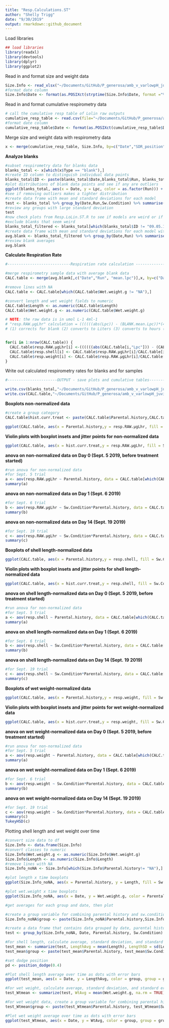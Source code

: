 ```yaml
---
title: "Resp.Calculations.ST"
author: "Shelly Trigg"
date: "9/30/2019"
output: rmarkdown::github_document
---
```


Load libraries
```r
## load libraries
library(readxl)
library(devtools)
library(dplyr)
library(ggplot2)
```

Read in and format size and weight data
```r
Size.Info <- read_xlsx("~/Documents/GitHub/P_generosa/amb_v_varlowpH_juvis/data/Shell_length_data.xlsx") #read Size.info data
#format date column
Size.Info$Date <- format(as.POSIXct(strptime(Size.Info$Date, format ="%Y%m%d")),format="%m.%d.%y")
```

Read in and format cumulative respirometry data
```r
# call the cumulative resp table of Lolin raw outputs
cumulative_resp_table <- read.csv(file="~/Documents/GitHub/P_generosa/amb_v_varlowpH_juvis/data/SDR/Cumulative_resp_alpha0.4.csv", header=T, stringsAsFactors = FALSE) #read Size.info data
#format date column
cumulative_resp_table$Date <- format(as.POSIXct(cumulative_resp_table$Date,format="%m.%d.%y"),format="%m.%d.%y")
```

Merge size and weight data with respirometry data
```r
x <- merge(cumulative_resp_table, Size.Info, by=c("Date","SDR_position", "Run"))
```

**Analyze blanks** 

```r
#subset respirometry data for blanks data
blanks_total <- x[which(x$Type == "blank"),]
#create ID column to distinguish individual data points
blanks_total$ID <- paste(blanks_total$Date,blanks_total$Run, blanks_total$SDR_position, sep = ".")
#plot distributions of blank data points and see if any are outliers
ggplot(blanks_total, aes(x = Date, y = Lpc, color = as.factor(Run))) + geom_point() + theme_bw() + ggtitle("Raw resp. rate in blanks") + ylab("Raw respiration rate (Lpc slope)")
#see if removing outliers makes a tighter distribution
#create data frame with mean and standard deviations for each model
test <- blanks_total %>% group_by(Date,Run,Sw.Condition) %>% summarise(n = n(), mean.lpc = mean(Lpc), mean.leq = mean(Leq), mean.lz = mean(Lz), sd.lpc = sd(Lpc), sd.leq = sd(Leq), sd.lz = sd(Lz))
#review any groups with large standard deviation
test
#now check plots from Resp.LoLin.ST.R to see if models are weird or if trend is abnormal
#exclude blanks that seem weird
blanks_total_filtered <- blanks_total[which(blanks_total$ID != "09.05.19.1.C5" & blanks_total$ID != "09.05.19.1.B5" & blanks_total$ID != "09.05.19.2.B5" & blanks_total$ID != "09.06.19.1.A6" & blanks_total$ID != "09.19.19.1.A1"),]
#create data frame with mean and standard deviations for each model without weird data points
avg.blank <- blanks_total_filtered %>% group_by(Date,Run) %>% summarise(n = n(), mean.lpc = mean(Lpc), mean.leq = mean(Leq), mean.lz = mean(Lz), sd.lpc = sd(Lpc), sd.leq = sd(Leq), sd.lz = sd(Lz))
#review blank averages
avg.blank
```

**Calculate Respiration Rate**
```r
#----------------------------Respiration rate calculation -------------------------------------------

#merge respirometry sample data with average blank data
CALC.table <- merge(avg.blank[,c("Date","Run", "mean.lpc")],x, by=c("Date","Run")) 

#remove lines with NA
CALC.table <- CALC.table[which(CALC.table$Wet.weight.g != "NA"),]

#convert length and wet weight fields to numeric
CALC.table$Length <- as.numeric(CALC.table$Length)
CALC.table$Wet.weight.g <- as.numeric(CALC.table$Wet.weight.g)

# NOTE: the raw data is in umol L-1 4ml-1
# "resp.RAW.µgLhr" calculation = ((((((abs(Lpc)) - (BLANK.mean.Lpc))*(4/1000))*(60))*31.998))
# (1) corrects for blank (2) converts to Liters (3) converts to hours (4) converts moles to grams; final unit = µg O2 L-1 h-1


for(i in 1:nrow(CALC.table)) {
  CALC.table$resp.RAW.µgLhr[i] <-((((((abs(CALC.table[i,"Lpc"])) - (CALC.table[i,"mean.lpc"]))*(4/1000))*(60))*31.998))
  CALC.table$resp.shell[i] <- CALC.table$resp.RAW.µgLhr[i]/CALC.table[i,"Length"] #per cm shell length
  CALC.table$resp.weight[i] <- CALC.table$resp.RAW.µgLhr[i]/CALC.table[i,"Wet.weight.g"] #per gram wet weight
}
```


Write out calculated respirometry rates for blanks and for samples
```r
#----------------------OUTPUT - save plots and cumulative tables-----------------------------------------

write.csv(blanks_total,"~/Documents/GitHub/P_generosa/amb_v_varlowpH_juvis/data/SDR/All.blank.resp.rates.csv", row.names=FALSE, quote = FALSE)
write.csv(CALC.table,"~/Documents/GitHub/P_generosa/amb_v_varlowpH_juvis/data/SDR/Final.resp.rates.csv", row.names=FALSE, quote = FALSE) 
```

**Boxplots non-normalized data**
```r
#create a group category
CALC.table$hist.curr.treat <- paste(CALC.table$Parental.history,CALC.table$Sw.Condition, sep = "_")

ggplot(CALC.table, aes(x = Parental.history,y = resp.RAW.µgLhr, fill = Sw.Condition)) + geom_boxplot() +facet_wrap(~Date) + theme_bw() + ggtitle("Boxplots of non-normalized respirometry data") + ylab("ug O2/L*hr")
```

**Violin plots with boxplot insets and jitter points for non-normalized data**
```r
ggplot(CALC.table, aes(x = hist.curr.treat,y = resp.RAW.µgLhr, fill = Sw.Condition)) + geom_violin(trim = FALSE) + geom_boxplot(width = 0.15) + geom_jitter(shape =16, size = 2,position= position_jitter(0.05)) +facet_wrap(~Date) + theme_bw() + ggtitle("Non-normalized respirometry data") + ylab("ug O2/L*hr") + xlab("parental_current treatment") + theme(axis.text.x = element_text(angle = 45, hjust = 1))
```

**anova on non-normalized data on Day 0 (Sept. 5 2019, before treatment started)**
```r
#run anova for non-normalized data
#for Sept. 5 trial
a <- aov(resp.RAW.µgLhr ~ Parental.history, data = CALC.table[which(CALC.table$Date == "09.05.19"),])
summary(a)
```

**anova on non-normalized data on Day 1 (Sept. 6 2019)**
```r
#for Sept. 6 trial
b <- aov(resp.RAW.µgLhr ~ Sw.Condition*Parental.history, data = CALC.table[which(CALC.table$Date == "09.06.19"),])
summary(b)
```

**anova on non-normalized data on Day 14 (Sept. 19 2019)**
```r
#for Sept. 19 trial 
c <- aov(resp.RAW.µgLhr ~ Sw.Condition*Parental.history, data = CALC.table[which(CALC.table$Date == "09.19.19"),])
summary(c)
```


**Boxplots of shell length-normalized data **
```r

ggplot(CALC.table, aes(x = Parental.history,y = resp.shell, fill = Sw.Condition)) + geom_boxplot() +facet_wrap(~Date) + theme_bw() + ggtitle("Shell length-normalized respirometry data") + ylab("ug O2/L*hr*cm.shell.length") 
```


**Violin plots with boxplot insets and jitter points for shell length-normalized data**
```r
ggplot(CALC.table, aes(x = hist.curr.treat,y = resp.shell, fill = Sw.Condition)) + geom_violin(trim = FALSE) + geom_boxplot(width = 0.15) + geom_jitter(shape =16, size = 2,position= position_jitter(0.05)) +facet_wrap(~Date) + theme_bw() + ggtitle("Respirometry data normalized by shell length") + ylab("ug O2/L*hr*cm.shell.length") + xlab("parental_current treatment") + theme(axis.text.x = element_text(angle = 45, hjust = 1))
```

**anova on shell length-normalized data on Day 0 (Sept. 5 2019, before treatment started)**
```r
#run anova for non-normalized data
#for Sept. 5 trial
a <- aov(resp.shell ~ Parental.history, data = CALC.table[which(CALC.table$Date == "09.05.19"),])
summary(a)
```

**anova on shell length-normalized data on Day 1 (Sept. 6 2019)**
```r
#for Sept. 6 trial
b <- aov(resp.shell ~ Sw.Condition*Parental.history, data = CALC.table[which(CALC.table$Date == "09.06.19"),])
summary(b)
```

**anova on shell length-normalized data on Day 14 (Sept. 19 2019)**
```r
#for Sept. 19 trial 
c <- aov(resp.shell ~ Sw.Condition*Parental.history, data = CALC.table[which(CALC.table$Date == "09.19.19"),])
summary(c)
```

**Boxplots of wet weight-normalized data **
```r
ggplot(CALC.table, aes(x = Parental.history,y = resp.weight, fill = Sw.Condition)) + geom_boxplot() +facet_wrap(~Date) + theme_bw() + ggtitle("Wet weight-normalized respirometry data") + ylab("ug O2/L*hr*gram.wet.weight") 
```

**Violin plots with boxplot insets and jitter points for wet weight-normalized data**
```r
ggplot(CALC.table, aes(x = hist.curr.treat,y = resp.weight, fill = Sw.Condition)) + geom_violin(trim = FALSE) + geom_boxplot(width = 0.15) + geom_jitter(shape =16, size = 2,position= position_jitter(0.05)) +facet_wrap(~Date) + theme_bw() + ggtitle("Respirometry data normalized by wet weight") + ylab("ug O2/L*hr*gram.wet.weight") + xlab("parental_current treatment") + theme(axis.text.x = element_text(angle = 45, hjust = 1))
```

**anova on wet weight-normalized data on Day 0 (Sept. 5 2019, before treatment started)**
```r
#run anova for non-normalized data
#for Sept. 5 trial
a <- aov(resp.weight ~ Parental.history, data = CALC.table[which(CALC.table$Date == "09.05.19"),])
summary(a)
```

**anova on wet weight-normalized data on Day 1 (Sept. 6 2019)**
```r
#for Sept. 6 trial
b <- aov(resp.weight ~ Sw.Condition*Parental.history, data = CALC.table[which(CALC.table$Date == "09.06.19"),])
summary(b)
```

**anova on wet weight-normalized data on Day 14 (Sept. 19 2019)**
```r
#for Sept. 19 trial 
c <- aov(resp.weight ~ Sw.Condition*Parental.history, data = CALC.table[which(CALC.table$Date == "09.19.19"),])
summary(c)
TukeyHSD(c)
```

Plotting shell length and wet weight over time
```r
#convert size data to df
Size.Info <- data.frame(Size.Info)
#convert classes to numeric
Size.Info$Wet.weight.g <- as.numeric(Size.Info$Wet.weight.g)
Size.Info$Length <- as.numeric(Size.Info$Length)
#remove lines with NA 
Size.Info_noNA <- Size.Info[which(Size.Info$Parental.history!= "NA"),]

#plot length x time boxplots
ggplot(Size.Info_noNA, aes(x = Parental.history, y = Length, fill = Sw.Condition)) + geom_boxplot() + facet_wrap(~Date) + theme_bw() + ggtitle("Shell length over time") + ylab("shell length (cm)")

#plot wet.weight x time boxplots
ggplot(Size.Info_noNA, aes(x = Date, y = Wet.weight.g, color = Parental.history,fill = Sw.Condition)) + geom_boxplot() + theme_bw() + ggtitle("Wet weight over time") + ylab("wet weight (g)")

#get averages for each group and date, then plot 

#create a group variable for combining parental history and sw.condition information
Size.Info_noNA$group <- paste(Size.Info_noNA$Parental.history,Size.Info_noNA$Sw.Condition, sep = "_")

#create a data frame that contains data grouped by date, parental history, and sw. condition
test <- group_by(Size.Info_noNA, Date, Parental.history, Sw.Condition)

#For shell length, calculate average, standard deviation, and standard error
test_mean <- summarize(test, LengthAvg = mean(Length), LengthSD = sd(Length), LengthSE = sd(Length)/(sqrt(n())))
test_mean$group <- paste(test_mean$Parental.history, test_mean$Sw.Condition, sep = "_")

#set dodge position
pd <- position_dodge(0.4)

#Plot shell length average over time as dots with error bars
ggplot(test_mean, aes(x = Date, y = LengthAvg, color = group, group = group)) + geom_point(position = pd) + geom_errorbar(data = test_mean, aes(ymin = LengthAvg-LengthSE, ymax = LengthAvg+LengthSE), width = 0.1, position = pd, linetype = "dashed") + geom_line(position = pd) + theme_bw()+ ylab("mean shell length (cm)") +labs(color = "history_treatment", title ="mean shell length over time (error bars = SE)" )

#For wet weight, calculate average, standard deviation, and standard error
test_Wtmean <- summarize(test, WtAvg = mean(Wet.weight.g, na.rm = TRUE), WtSD = sd(Wet.weight.g, na.rm = TRUE), WtSE = sd(Wet.weight.g, na.rm = TRUE)/(sqrt(n())))

#For wet weight data, create a group variable for combining parental history and sw.condition information
test_Wtmean$group <- paste(test_Wtmean$Parental.history, test_Wtmean$Sw.Condition, sep = "_")

#Plot wet weight average over time as dots with error bars
ggplot(test_Wtmean, aes(x = Date, y = WtAvg, color = group, group = group)) + geom_point(position = pd) + geom_errorbar(data = test_Wtmean, aes(ymin = WtAvg-WtSE, ymax = WtAvg+WtSE), width = 0.1, position = pd, linetype = "dashed") + geom_line(position = pd) + theme_bw() + ylab("mean wet weight (g)") + labs(color = "history_treatment", title ="mean wet weight over time (error bars = SE)" )
```
